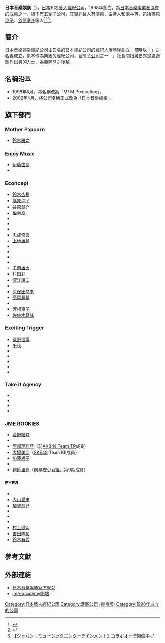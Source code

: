 {{Infobox Company 
| company_name    = 株式會社日本音樂娛樂<br/><small>{{lang|ja|ジャパン・ミュージックエンターテインメント}}</small>
| company_name_en = Japan Music Entertainment
| company_logo   = 
| company_type =
| market_information = 
| foundation   = 1998年7月23日
| location     = [[日本|日本]]<br/>[[東京都|東京都]][[港區_(東京都)|港區]][[麻布_(地名)|麻布]]1丁目10番11號東麻布{{lang|ja|アベビル}}3樓
| zip_code     = 〒106-0044
| telephone_no = 
| key_people   = 藤岡隆（[[代表取締役|代表取締役]][[總經理|社長]]）<br>瀧藤雅朝（[[代表取締役|代表取締役]]專務）
| industry = [[娛樂|娛樂]][[服務業|服務業]]
| products = 藝人經紀
| capital  = 3千萬[[日圓|日圓]]
| revenue  = 
| num_employees     = 30人
| accounting_period = 
| parent = 
| subsid = 
| homepage = http://www.japanmusic.jp/
| footnotes = 
}}
'''日本音樂娛樂'''（{{jpn|j=ジャパン・ミュージックエンターテインメント}}），[[日本|日本]]知名[[藝人|藝人]][[經紀公司|經紀公司]]，1998年創立，為[[日本音樂事業者協會|日本音樂事業者協會]]的成員之一。旗下有五家子公司，其簽約藝人有[[演員|演員]]、[[主持人|主持人]]和[[歌手|歌手]]等，包括[[篠原涼子|篠原涼子]]、[[谷原章介|谷原章介]]等人<ref>{{Cite web |url=http://www.oricon.co.jp/news/2008554/full/ |title=「ありえない」世界が続出!? 若手エンタテインメント集団『SNATCH』の新“演劇SHOW”始動 |access-date=2015-11-01 |archive-date=2020-05-07 |archive-url=https://web.archive.org/web/20200507180036/https://www.oricon.co.jp/news/2008554/full/ |dead-url=no }}</ref><ref>{{Cite web |url=http://www.kids-modelaudition.net/purodakusyon/japanmusic/japanmusic.html |title=ジャパン・ミュージックエンターテインメント（千葉雄大や篠原涼子が所属） |access-date=2015-11-01 |archive-date=2020-09-22 |archive-url=https://web.archive.org/web/20200922114532/http://www.kids-modelaudition.net/purodakusyon/japanmusic/japanmusic.html |dead-url=no }}</ref><ref>[https://www.web-audition.jp/search/invite.html?data=11972 【ジャパン・ミュージックエンターテインメント】コラボオーデ開催中]{{dead link|date=2018年3月 |bot=InternetArchiveBot |fix-attempted=yes }}</ref>。

== 簡介 ==
日本音樂娛樂經紀公司由知名的日本經紀公司{{link-ja|渡邊製作|渡辺プロダクション}}的經紀人藤岡隆創立，當時以「{{lang|ja|アンクルエフ}}」之名義成立，原本作為樂團{{link-ja|RATS & STAR|ラッツ&スター}}的經紀公司，目前[[子公司|子公司]]之一「{{lang|ja|テイクイット・エージェンシー}}」社長關根廣史亦是渡邊製作出身的人士，為藤岡隆之後輩。

== 名稱沿革 ==
* 1998年8月，將名稱改為「MTM Production」。
* 2002年4月，將公司名稱正式改為「日本音樂娛樂」。

== 旗下部門 ==
=== Mother Popcorn ===
* [[鈴木雅之|鈴木雅之]]

=== Enjoy Music ===
* [[伊藤由奈|伊藤由奈]]
* {{link-ja|LUHICA|LUHICA}}

=== Econcept ===
* [[鈴木杏樹|鈴木杏樹]]
* [[篠原涼子|篠原涼子]]
* [[谷原章介|谷原章介]]
* [[柏幸奈|柏幸奈]]
* {{link-ja|小西美帆|小西美帆}}
* {{link-ja|矢澤心|矢沢心}}
* {{link-ja|映美本山|映美くらら}}
* [[忍成修吾|忍成修吾]]
* [[上地雄輔|上地雄輔]]
* {{link-ja|榊英雄|榊英雄}}
* {{link-ja|藤谷文子|藤谷文子}}
* {{link-ja|工藤里紗|工藤里紗}}
* {{link-ja|木村啓介|木村啓介}}
* [[千葉雄大|千葉雄大]]
* [[村田莉|村田莉]]
* [[澀江讓二|澀江讓二]]
* {{link-ja|折山三結|折山みゆ}}
* [[久保田悠来|久保田悠来]]
* [[高岡奏輔|高岡奏輔]]
* {{link-ja|東加奈子|東加奈子}}
* [[芳根京子|芳根京子]]
* [[佐佐木萌詠|佐佐木萌詠]]

=== Exciting Trigger ===
* [[桑野信義|桑野信義]]
* [[藤本千秋|千秋]]
* {{link-ja|篠原真衣|篠原真衣}}
* {{link-ja|福田萌|福田萌}}
* {{link-ja|上野瞳|上野ひとみ}}
* {{link-ja|藤井浩貴|シャバダバふじ}}
* {{link-ja|富永龍|冨永竜}}

=== Take it Agency ===
* {{link-ja|中山裕介|ユースケ・サンタマリア}}
* {{link-ja|平山祐介|平山祐介}}
* {{link-ja|木村綾子|木村綾子}}
* {{link-ja|岡田理江|岡田理江}}

=== JME ROOKIES ===
* [[菅野結以|菅野結以]]
* {{link-ja|小松美月|小松美月}}
* [[阿部瑪利亞|阿部瑪利亞]]（前[[AKB48_Team_TP|AKB48 Team TP]]成員）
* [[大場美奈|大場美奈]]（[[SKE48|SKE48]] Team KII成員） 
* [[加藤綾子|加藤綾子]]
* {{link-ja|石井亮次|石井亮次}}
* [[鞘師里保|鞘師里保]]（前[[早安少女組。|早安少女組。]]第9期成員）

=== EYES ===
* {{link-ja|榎木智一|榎木智一}}
* [[大山愛未|大山愛未]]
* [[越智友己|越智友己]]
* {{link-ja|北村諒|北村諒}}
* {{link-ja|小谷嘉一|小谷嘉一}}
* {{link-ja|三上俊|三上俊}}
* [[村上健斗|村上健斗]]
* [[吉田隆佑|吉田隆佑]]
* [[鈴木有希|鈴木有希]]

== 參考文獻 ==
{{reflist}}

== 外部連結 ==
* [http://www.japanmusic.jp 日本音樂娛樂官方網站] {{Wayback|url=http://www.japanmusic.jp/ |date=20091126100243 }}
* [http://www.jme-academy.com jme-academy網站] {{Wayback|url=http://www.jme-academy.com/ |date=20210125062809 }}

{{DEFAULTSORT:Japan Music Entarteiment}}

[[Category:日本藝人經紀公司|Category:日本藝人經紀公司]]
[[Category:港區公司_(東京都)|Category:港區公司 (東京都)]]
[[Category:1998年成立的公司|Category:1998年成立的公司]]